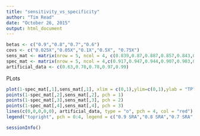 ```yaml
---
title: "sensitivity_vs_specificity"
author: "Tim Read"
date: "October 26, 2015"
output: html_document
---
```




```r
betas <- c("0.9","0.8","0.7","0.6")
covs <- c("0.025X","0.05X","0.1X","0.5X", "0.75X")
sens_mat <- matrix(nrow = 5, ncol = 4, c(0.839,0.87,0.887,0.857,0.843,0.862,0.89,0.918,0.932,0.924,0.868,0.896,0.923,0.959,0.958,0.874,0.9,0.928,0.972,0.973))
spec_mat <- matrix(nrow = 5, ncol = 4,c(0.917,0.947,0.944,0.907,0.903,0.939,0.965,0.972,0.956,0.967,0.945,0.971,0.975,0.961,0.975,0.95,0.972,0.975,0.965,0.983))
artificial_data <- c(0.63,0.70,0.78,0.97,0.99)
```
PLots

```r
plot(1-spec_mat[,1],sens_mat[,1], xlim = c(0,1),ylim=c(0,1),ylab = "TP", xlab = "FP", pch = 0)
points(1-spec_mat[,2],sens_mat[,2], pch = 1)
points(1-spec_mat[,3],sens_mat[,3], pch = 2)
points(1-spec_mat[,4],sens_mat[,4], pch = 3)
lines(c(0,0,0,0,0), artificial_data, type = "o", pch = 4, col = "red")
legend("topright", pch = 0:4, legend = c("0.9 SRA","0.8 SRA","0.7 SRA","0.6 SRA", "0.8 ART"), col = c("black","black","black","black","red"),title = "beta cutoff")
```



```r
sessionInfo()
```


